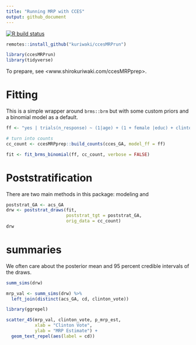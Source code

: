 ```yaml
---
title: "Running MRP with CCES"
output: github_document
---
```


<!-- badges: start -->
[![R build status](https://github.com/kuriwaki/ccesMRPrun/workflows/R-CMD-check/badge.svg)](https://github.com/kuriwaki/ccesMRPrun/actions)
<!-- badges: end -->

```r
remotes::install_github("kuriwaki/ccesMRPrun")
```


```r
library(ccesMRPrun)
library(tidyverse)
```




To prepare, see <www.shirokuriwaki.com/ccesMRPprep>. 

# Fitting

This is a simple wrapper around `brms::brm` but with some custom priors and a binomial model as a default.

```r
ff <- "yes | trials(n_response) ~ (1|age) + (1 + female |educ) + clinton_vote + (1|cd)"

# turn into counts
cc_count <- ccesMRPprep::build_counts(cces_GA, model_ff = ff)

fit <- fit_brms_binomial(ff, cc_count, verbose = FALSE)
```



# Poststratification

There are two main methods in this package: modeling and 

```r
poststrat_GA <- acs_GA
drw <- poststrat_draws(fit, 
                       poststrat_tgt = poststrat_GA,
                       orig_data = cc_count)
drw
```

# summaries

We often care about the posterior mean and 95 percent credible intervals of the draws. 

```r
summ_sims(drw)
```


```r
mrp_val <- summ_sims(drw) %>% 
  left_join(distinct(acs_GA, cd, clinton_vote))
```

```r
library(ggrepel)

scatter_45(mrp_val, clinton_vote, p_mrp_est,
           xlab = "Clinton Vote",
           ylab = "MRP Estimate") +
  geom_text_repel(aes(label = cd))
```

